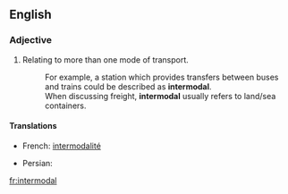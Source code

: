 ==English==
{{wikipedia}}
===Adjective===
{{en-adj}}

# Relating to more than one mode of transport.
#: For example, a station which provides transfers between buses and trains could be described as '''intermodal'''.
#: When discussing freight, '''intermodal''' usually refers to land/sea containers.

====Translations====
{{trans-top|Relating to more than one mode of transport}}
* French: [[intermodalité]] {{f}}
{{trans-mid}}
* Persian: {{t+|fa|ایستگاه‌های چندگانه|xs=Persian}}
{{trans-bottom}}

[[fr:intermodal]]